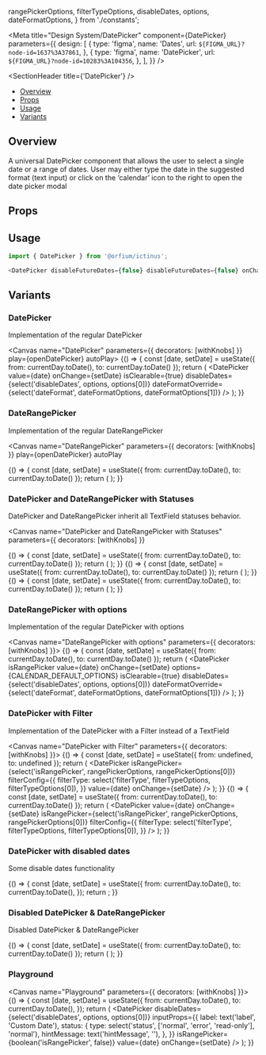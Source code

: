   rangePickerOptions,
  filterTypeOptions,
  disableDates,
  options,
  dateFormatOptions,
} from './constants';

<Meta
  title="Design System/DatePicker"
  component={DatePicker}
  parameters={{
    design: [
      {
        type: 'figma',
        name: 'Dates',
        url: `${FIGMA_URL}?node-id=1637%3A37861`,
      },
      {
        type: 'figma',
        name: 'DatePicker',
        url: `${FIGMA_URL}?node-id=10283%3A104356`,
      },
    ],
  }}
/>

<SectionHeader title={'DatePicker'} />

- [Overview](#overview)
- [Props](#props)
- [Usage](#usage)
- [Variants](#variants)

## Overview

A universal DatePicker component that allows the user to select a single date or a range of dates.
User may either type the date in the suggested format (text input) or click on the ‘calendar’ icon to the right to open the date picker modal

## Props

<ArgTypes of={DatePicker} />

## Usage

```js
import { DatePicker } from '@orfium/ictinus';

<DatePicker disableFutureDates={false} disableFutureDates={false} onChange={console.log} />;
```

## Variants

### DatePicker

Implementation of the regular DatePicker

<Canvas name="DatePicker" parameters={{ decorators: [withKnobs] }} play={openDatePicker} autoPlay>
  <Stack vertical height={600}>
    <Function>
      {() => {
        const [date, setDate] = useState({ from: currentDay.toDate(), to: currentDay.toDate() });
        return (
          <DatePicker
            value={date}
            onChange={setDate}
            isClearable={true}
            disableDates={select('disableDates', options, options[0])}
            dateFormatOverride={select('dateFormat', dateFormatOptions, dateFormatOptions[1])}
          />
        );
      }}
    </Function>
  </Stack>
</Canvas>

### DateRangePicker

Implementation of the regular DateRangePicker

<Canvas
  name="DateRangePicker"
  parameters={{ decorators: [withKnobs] }}
  play={openDatePicker}
  autoPlay
>
  <Stack vertical height={600}>
    <Function>
      {() => {
        const [date, setDate] = useState({ from: currentDay.toDate(), to: currentDay.toDate() });
        return (
          <DatePicker
            isRangePicker
            value={date}
            onChange={setDate}
            isClearable={true}
            disableDates={select('disableDates', options, options[0])}
            dateFormatOverride={select('dateFormat', dateFormatOptions, dateFormatOptions[1])}
          />
        );
      }}
    </Function>
  </Stack>
</Canvas>

### DatePicker and DateRangePicker with Statuses

DatePicker and DateRangePicker inherit all TextField statuses behavior.

<Canvas
  name="DatePicker and DateRangePicker with Statuses"
  parameters={{ decorators: [withKnobs] }}
>
  <Stack vertical height={600}>
    <Function>
      {() => {
        const [date, setDate] = useState({ from: currentDay.toDate(), to: currentDay.toDate() });
        return (
          <DatePicker
            value={date}
            isRangePicker={boolean('isRangePicker', false)}
            onChange={setDate}
            isClearable={true}
            disableDates={select('disableDates', options, options[0])}
            dateFormatOverride={select('dateFormat', dateFormatOptions, dateFormatOptions[1])}
            inputProps={{
              label: 'Normal',
              status: {
                type: 'normal',
                hintMessage: text('Custom Hint Message', 'Hint Message'),
              },
            }}
          />
        );
      }}
    </Function>
    <Function>
      {() => {
        const [date, setDate] = useState({ from: currentDay.toDate(), to: currentDay.toDate() });
        return (
          <DatePicker
            value={date}
            isRangePicker={boolean('isRangePicker', false)}
            onChange={setDate}
            isClearable={true}
            disableDates={select('disableDates', options, options[0])}
            dateFormatOverride={select('dateFormat', dateFormatOptions, dateFormatOptions[1])}
            inputProps={{
              label: 'Error',
              status: {
                type: 'error',
                hintMessage: text('Custom Error Message', 'Error Message'),
              },
            }}
          />
        );
      }}
    </Function>
    <Function>
      {() => {
        const [date, setDate] = useState({ from: currentDay.toDate(), to: currentDay.toDate() });
        return (
          <DatePicker
            value={date}
            isRangePicker={boolean('isRangePicker', false)}
            onChange={setDate}
            isClearable={true}
            disableDates={select('disableDates', options, options[0])}
            dateFormatOverride={select('dateFormat', dateFormatOptions, dateFormatOptions[1])}
            inputProps={{
              label: 'Read-only',
              status: {
                type: 'read-only',
                hintMessage: text('Custom Hint Message', 'Hint Message'),
              },
            }}
          />
        );
      }}
    </Function>
  </Stack>
</Canvas>

### DateRangePicker with options

Implementation of the regular DatePicker with options

<Canvas name="DateRangePicker with options" parameters={{ decorators: [withKnobs] }}>
  <Stack vertical height={600}>
    <Function>
      {() => {
        const [date, setDate] = useState({ from: currentDay.toDate(), to: currentDay.toDate() });
        return (
          <DatePicker
            isRangePicker
            value={date}
            onChange={setDate}
            options={CALENDAR_DEFAULT_OPTIONS}
            isClearable={true}
            disableDates={select('disableDates', options, options[0])}
            dateFormatOverride={select('dateFormat', dateFormatOptions, dateFormatOptions[1])}
          />
        );
      }}
    </Function>
  </Stack>
</Canvas>

### DatePicker with Filter

Implementation of the DatePicker with a Filter instead of a TextField

<Canvas name="DatePicker with Filter" parameters={{ decorators: [withKnobs] }}>
  <Stack vertical height={600}>
    <Function>
      {() => {
        const [date, setDate] = useState({ from: undefined, to: undefined });
        return (
          <DatePicker
            isRangePicker={select('isRangePicker', rangePickerOptions, rangePickerOptions[0])}
            filterConfig={{
              filterType: select('filterType', filterTypeOptions, filterTypeOptions[0]),
            }}
            value={date}
            onChange={setDate}
          />
        );
      }}
    </Function>
    <Function>
      {() => {
        const [date, setDate] = useState({ from: currentDay.toDate(), to: currentDay.toDate() });
        return (
          <DatePicker
            value={date}
            onChange={setDate}
            isRangePicker={select('isRangePicker', rangePickerOptions, rangePickerOptions[0])}
            filterConfig={{
              filterType: select('filterType', filterTypeOptions, filterTypeOptions[0]),
            }}
          />
        );
      }}
    </Function>
  </Stack>
</Canvas>

### DatePicker with disabled dates

Some disable dates functionality

<Canvas name="DatePicker with disabled dates">
  <Stack height={600}>
    <Function>
      {() => {
        const [date, setDate] = useState({
          from: currentDay.toDate(),
          to: currentDay.toDate(),
        });
        return <DatePicker disableDates={disableDates} value={date} onChange={setDate} />;
      }}
    </Function>
  </Stack>
</Canvas>

### Disabled DatePicker & DateRangePicker

Disabled DatePicker & DateRangePicker

<Canvas name="Disabled DatePicker & DateRangePicker">
  <Stack>
    <Function>
      {() => {
        const [date, setDate] = useState({ from: currentDay.toDate(), to: currentDay.toDate() });
        return (
          <DatePicker
            value={date}
            isRangePicker={boolean('isRangePicker', false)}
            onChange={setDate}
            isClearable={true}
            inputProps={{
              label: 'Normal',
              status: {
                type: 'normal',
                hintMessage: 'This field is disabled',
              },
              isDisabled: true,
            }}
          />
        );
      }}
    </Function>
  </Stack>
</Canvas>

### Playground

<Canvas name="Playground" parameters={{ decorators: [withKnobs] }}>
  <Function>
    {() => {
      const [date, setDate] = useState({
        from: currentDay.toDate(),
        to: currentDay.toDate(),
      });
      return (
        <DatePicker
          disableDates={select('disableDates', options, options[0])}
          inputProps={{
            label: text('label', 'Custom Date'),
            status: {
              type: select('status', ['normal', 'error', 'read-only'], 'normal'),
              hintMessage: text('hintMessage', ''),
            },
          }}
          isRangePicker={boolean('isRangePicker', false)}
          value={date}
          onChange={setDate}
        />
      );
    }}
  </Function>
</Canvas>
